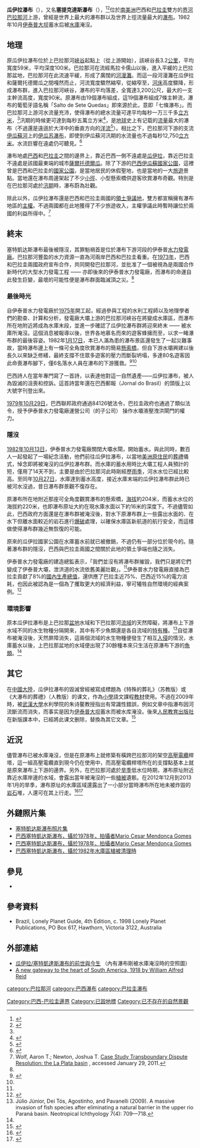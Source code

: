 {{noteTA
|G1=TO
|zh-cn:塞特凯达斯;zh-tw:塞提克達斯;
}}
{{About|巴拉那河上，現已被淹沒的瀑布|葡萄牙語同名的巴西城鎮|塞蒂克達斯|西班牙語同名的巴西城鎮|瓜伊拉}}
{{Infobox waterfall
|name           = 瓜伊拉瀑布 / 塞提克達斯瀑布<br />Saltos del Guairá<br />Salto de Sete Quedas
|photo          = Salto das Sete Quedas.jpg
|photo_caption  = 瓜伊拉瀑布，攝於1982年。
|map            = 
|map_label      = 
|map_caption    = 
|location       = {{nowrap|{{巴西}}和{{巴拉圭}}邊境}}
|coords         = {{coord|24|04|23|S|54|17|01|W|type:landmark|display=inline, title}}
|watercourse    = [[巴拉那河|巴拉那河]]
|type           = 垂直型、順斜型混合
|height         = {{convert|375|ft|abbr=on|disp=flip}}
|height_longest = 
|number_drops   = 共19條，7組幹流
|average_flow   = {{convert|470000|cuft/s|abbr=on|disp=flip}}<ref name="wwaterfalls">{{cite web |url=http://www.world-waterfalls.com/waterfall.php?num=139 |title=Guaíra, Salto del at the World Waterfall Database |accessdate=2011-01-29 |deadurl=yes |archiveurl=https://www.webcitation.org/6F8bwNLDA?url=http://www.worldwaterfalldatabase.com/waterfall/Guaira-Salto-del-103/ |archivedate=2013-03-15 }}</ref>
|world_rank     = N/A（已被[[水庫|水庫]]淹沒）
}}

'''瓜伊拉瀑布'''（{{lang-es|'''Saltos del Guaíra'''}}），又名'''塞提克達斯瀑布'''（{{lang-pt|'''Salto de Sete Quedas'''}}），<ref>{{cite web |title=Guaira, Salto del (Sete Quedas, Salto das) - 瓜伊拉瀑布(塞提克達斯瀑布) |url=http://terms.naer.edu.tw/detail/2216390/ }}{{dead link|date=2018年3月 |bot=InternetArchiveBot |fix-attempted=yes }}</ref><ref>{{cite book|author1=安漠|title=世界大瀑布|publisher=右灰文化傳播|location=台灣|url=https://books.google.com.hk/books?id=xMRmAwAAQBAJ&pg=PT41&lpg=PT41&dq=%E7%93%9C%E4%BC%8A%E6%8B%89%E7%80%91%E5%B8%83&source=bl&ots=F3zp8QiyTg&sig=Z59W6u_H50VW7eZW3VPTNaH1DWo&hl=zh-TW&sa=X&ved=0ahUKEwjozPai0u3TAhVGVbwKHS6pBsYQ6AEISTAJ#v=onepage&q=%E7%93%9C%E4%BC%8A%E6%8B%89%E7%80%91%E5%B8%83&f=false|accessdate=2017-05-13}}</ref>位於[[南美洲|南美洲]]巴西和[[巴拉圭|巴拉圭]]雙方的[[界河|界河]][[巴拉那河|巴拉那河]]上游，曾經是世界上最大的瀑布群以及世界上徑流量最大的[[瀑布|瀑布]]。1982年10月[[伊泰普大坝|伊泰普大坝]]蓄水后被[[水庫|水庫]]淹沒。

== 地理 ==
原瓜伊拉瀑布位於上巴拉那河[[峽谷|峽谷]]起點上（從上游開始），該峽谷長3.2[[公里|公里]]，平均寬度59米，平均深度100米。巴拉那河在流經馬拉卡儒山以後，進入平緩的上巴拉那盆地，巴拉那河在此流速平緩，形成了廣闊的[[河漫灘|河漫灘]]。而這一段河漫灘在瓜伊拉和薩爾托德爾瓜之間嘎然而止，河流寬度驟然縮窄，從{{convert|1250|ft|abbr=on|disp=flip}}縮窄至{{convert|200|ft|abbr=on|disp=flip|sigfig=1}}，[[河床|河床]]高度驟降，形成瀑布群，進入巴拉那河峽谷，瀑布的平均落差{{convert|375|ft|abbr=on|disp=flip}}，全寬達3,200公尺，最大的一支主幹流高度{{convert|130|ft|abbr=on|disp=flip}}，寬度90米。原瀑布由19個瀑布組成，這19個瀑布組成7條主幹流，瀑布的葡萄牙語名稱「Salto de Sete Quedas」即來源於此，意即「七條瀑布」。而巴拉那河上游河水流量充沛，使得瀑布的總水流量可達平均每秒一万三千多[[立方米|立方米]]，<ref name="wwaterfalls"/>汛期的時候更可達到每秒五萬立方米<ref name="intlrivers">{{cite web|url=http://internationalrivers.org/en/blog/glenn-switkes/farewell-seven-falls|title=Farewell, Seven Falls|first=Glenn|last=Switkes|date=2008-03-14|accessdate=2008-06-25|archive-date=2013-03-15|archive-url=https://www.webcitation.org/6F8bwvO3s?url=http://www.internationalrivers.org/blogs/232/farewell-seven-falls|dead-url=yes}}</ref>，是[[地球|地球]]史上有记载的[[流量|流量]]最大的瀑布（不過還是遠遜於大洋中的垂直方向的[[洋流|洋流]]<ref>{{cite web|title=巨大的海底瀑布|url=http://web.ouc.edu.cn/hydxt/80/4a/c6838a32842/page.htm}}{{Dead link|date=2019年11月 |bot=InternetArchiveBot |fix-attempted=yes }}</ref>）。相比之下，巴拉那河下游的支流[[伊瓜蘇河|伊瓜蘇河]]上的[[伊瓜苏瀑布|伊瓜苏瀑布]]，即使到伊瓜蘇河汛期的水流量也不過每秒12,750[[立方米|立方米]]。水流巨響在{{convert|20|mi|km|abbr=on|disp=flip|sigfig=1}}遠處仍可聽見。<ref name="britannica">{{Cite encyclopedia|title=Guaíra Falls|encyclopedia=[[Encyclopædia_Britannica|Encyclopædia Britannica]]|accessdate=2008-06-25}}</ref>

瀑布地處[[巴西|巴西]]和[[巴拉圭|巴拉圭]]之間的邊界上，靠近巴西一側不遠處是[[瓜伊拉|瓜伊拉]]，靠近巴拉圭不遠處是該國最東端的城市[[薩爾托德爾瓜|薩爾托德爾瓜]]。除了下游的[[伊瓜蘇國家公園_(巴西)|巴西伊瓜蘇國家公園]]，這裡曾是巴西和巴拉圭的[[國家公園|國家公園]]，是當地居民的休假聖地，也是當地的一大[[旅遊|旅遊]]景點。當地還在瀑布周邊架起了不少[[小徑|小徑]]、小型懸索橋供遊客欣賞瀑布奇觀。特別是在巴拉那河處於[[汛期|汛期]]時，瀑布蔚為壯觀。

除此以外，瓜伊拉瀑布還是巴西和巴拉圭兩國的[[領土爭議|領土爭議地]]，雙方都宣稱擁有瀑布地區的[[主權|主權]]。不過兩國都在此地獲得了不少旅遊收入，主權爭議此時暫時讓位於兩國的利益所得中。<ref name=Wolf>Wolf, Aaron T.; Newton, Joshua T. [http://tbw.geo.orst.edu/research/case_studies/Documents/la_plata.pdf Case Study Transboundary Dispute Resolution: the La Plata basin] {{Wayback|url=http://tbw.geo.orst.edu/research/case_studies/Documents/la_plata.pdf |date=20160303183233 }}, accessed January 29, 2011.</ref>

== 終末 ==
塞特凱达斯瀑布最後被隱沒，其罪魁禍首是位於瀑布下游河段的伊泰普[[水力發電|水力發電廠]]。巴拉那河豐盈的水力資源一直為河兩岸巴西和巴拉圭看重。在[[1973年|1973年]]，巴西和巴拉圭兩國政府宣布合作，共同開發巴拉那河，並批准了一個被視為是兩國合作新時代的大型水力發電工程 —— 亦即後來的伊泰普水力發電廠，而瀑布的命運自此發生巨變，最壞的可能性便是瀑布群面臨滅頂之災。<ref name=Wolf/>

=== 最後時光 ===
自伊泰普水力發電廠於[[1975年|1975年]]開工起，經過參與工程的水利工程師以及地理學者們的勘查、計算和分析，發電廠大壩上游的巴拉那河峽谷在將變成水庫區，而瀑布所在地附近將成為水庫末段，並進一步確認了瓜伊拉瀑布群將迎來終末 —— 被水庫所淹沒。這個消息被報導以後，世界各地慕名而來的遊客蜂擁而至，以求一睹瀑布群的最後容姿。1982年[[1月17日|1月17日]]，本已人滿為患的瀑布景區還發生了一起災難事故，當時瀑布邊上有一條可全角度欣賞瀑布的簡易[[懸索橋|懸索橋]]，但自下游水壩興建以後長久以來缺乏修繕，最終支撐不住眾多遊客的壓力而斷裂坍塌，多達80名遊客因此命喪瀑布腳下，僅6名落水人員在瀑布的下游獲救。<ref>{{cite web  | title=40 Tourists Drowned in Brazil  | work=Associated Press  | url=https://www.nytimes.com/1982/01/18/world/40-tourists-drowned-in-brazil.html  | accessdate=2016-04-24  | archive-date=2016-06-03  | archive-url=https://web.archive.org/web/20160603220422/http://www.nytimes.com/1982/01/18/world/40-tourists-drowned-in-brazil.html  | dead-url=no  }}</ref><ref name="intlrivers" />

巴西詩人{{le|卡洛斯·德拉蒙·德安德拉德|Carlos Drummond de Andrade}}在當年專門寫了一首詩，以表達他對這一自然遺產——瓜伊拉瀑布，被人為毀滅的沮喪和控訴。這首詩當年還在巴西郵報（Jornal do Brasil）的頭版上以大號字刊登出來。
<!--葡萄牙文原文有能力的在這裡翻譯一下吧，原文在葡萄牙文頁面上 https://pt.wikipedia.org/wiki/Salto_de_Sete_Quedas
<blockquote>Here seven visions, seven liquid sculptures<br>vanished through the computerized calculations<br>of a country ceasing to be human<br>in order to become a chilly corporation, nothing more.<br>A movement becomes a dam.<br><small>''—Carlos Drummond de Andrade, "Farewell to Seven Falls" （摘錄，從葡萄牙文轉譯的英文版本）''</small></blockquote>
-->

[[1979年|1979年]][[10月29日|10月29日]]，巴西聯邦政府通過84126號法令，巴拉圭政府也通過了類似法令，授予伊泰普水力發電廠運營公司{{le|Eletrosul}}（{{le|Eletrobras}}的子公司） 操作水壩液壓洩洪閘門的權力。

=== 隱沒 ===
[[1982年|1982年]][[10月13日|10月13日]]，伊泰普水力發電廠關閉大壩水閘，開始蓄水。與此同時，數百人一起發起了一場紀念活動，他們前往瓜伊拉瀑布，以當地[[美洲原住民|美洲原住民]]的[[葬禮|葬禮]]儀式，悼念即將被淹沒的瓜伊拉瀑布群。而水庫的蓄水用時比大壩工程人員預計的短，僅用了14天不到，主要是由於巴拉那河此時剛經歷[[雨季|雨季]]，河水水位已經比較高。至同年[[10月27日|10月27日]]，水庫達到蓄水高度，接近水庫末端的瓜伊拉瀑布群此時已被河水沒過，昔日瀑布群景觀不復存在。

原瀑布所在地附近那座可全角度觀賞瀑布的懸索橋，[[海拔|海拔]]約204米，而蓄水水位的海拔約220米，也即瀑布原址大約在現水庫水面以下約16米的深度下。不過儘管如此，巴西政府方面還是在瀑布群被淹沒後，對水下原瀑布群上一些露出水面的、在水下但離水面較近的岩石進行[[爆破|爆破]]處理，以確保水庫區新航道的航行安全，而這樣做使得瀑布群幾近無恢復的可能。

原來的瓜伊拉國家公園在水庫蓄水前就已被撤銷，不過仍有一部分位於現今的{{link-pt|巴拉那河河漫灘環境保護區|Área de Proteção Ambiental Ilhas e Várzeas do Rio Paraná}}。隨著瀑布群的隱沒，巴西與巴拉圭兩國之間關於此地的領土爭端也隨之消失。

伊泰普水力發電廠的建造總監表示，「我們並沒有將瀑布群摧毀，我們只是將它們變成了伊泰普大壩，泄洪道的水流依舊美麗壯觀」。<ref name="intlrivers" />伊泰普水力發電廠直接為巴拉圭貢獻了8%的[[國內生產總值|國內生產總值]]，還供應了巴拉圭近75%、巴西近15%的電力消耗，也因此被認為是一個為了攫取更大的經濟利益，寧可犧牲自然環境的經典案例。<ref>{{cite web|title=FOCUS／發電量世界第一在這！伊泰普水電站|url=http://news.tvbs.com.tw/world/683850|access-date=2017-05-17|archive-date=2020-06-20|archive-url=https://web.archive.org/web/20200620094517/https://news.tvbs.com.tw/world/683850|dead-url=no}}</ref>

=== 環境影響 ===
原本瓜伊拉瀑布是上巴拉那[[盆地|盆地]]水域和下巴拉那河[[流域|流域]]的天然障礙，將瀑布上下游水域不同的水生物種分隔開來，其中有不少魚類還是各自流域的[[特有種|特有種]]。<ref name=JulioJunior>Júlio Júnior, Dei Tós, Agostinho, and Pavanelli (2009). A massive invasion of fish species after eliminating a natural barrier in the upper rio Paraná basin. Neotropical Ichthyology 7(4): 709—718.</ref>自從瀑布被淹沒後，天然屏障消失，這兩個流域的水生物種便發生了相互[[外來物種|入侵]]的情況，水庫蓄水以後，上巴拉那盆地的水域便出現了30餘種本來只生活在原瀑布下游的[[魚類|魚類]]。<ref name=JulioJunior/>

== 其它 ==
在[[中國大陸|中國大陸]]，瓜伊拉瀑布的毀滅曾經被寫成標題為《特殊的葬礼》（苏教版）或《大瀑布的葬禮》（人教版）的课文，作為[[小學|小學]]語文課程[[教材|教材]]使用。不過在2009年時，被[[武漢大學|武漢大學]]水利學院的朱诗鳌教授指出有常識性錯誤，例如文章中指瀑布因河流斷流而消失，而事实是因为[[伊泰普大坝|伊泰普大坝]]蓄水而被水库淹没。後來[[人民教育出版社|人民教育出版社]]在新版課本中，已經將此课文删除，替換為其它文章。<ref>{{cite web|title=瀑布死因有误 人教版语文教材出现知识性错误|url=http://www.jyb.cn/Teaching/jysx/200911/t20091118_324437.html|accessdate=2017-05-13|archive-url=https://web.archive.org/web/20190827230634/http://www.jyb.cn/teaching/jysx/200911/t20091118_324437.html|archive-date=2019-08-27|dead-url=yes}}</ref>

== 近況 ==
儘管瀑布已被水庫淹沒，但是在原瀑布上就修築有橫跨巴拉那河的架空[[高壓電纜|高壓電纜]]桿塔，這一組高壓電纜直到現今仍在使用中，而高壓電纜桿塔所在的支撐點基本上就是原來瀑布上下游的邊界。另外，在巴拉那河處於[[旱季|旱季]]低水位時期，瀑布原址附近靠近水庫岸邊的水域，會露出當年被淹沒的一些[[植被|植被]]遺骸。在2012年12月到2013年1月的旱季，瀑布原址的水庫區域還露出了一小部分當時瀑布所在地未被炸毀的[[岩石|岩石]]堆，人還可在其上行走。<ref name="PSG">{{cite web|title=Guaíra – Com a seca, pedras das 7 Quedas voltam a aparecer|url=http://www.portalguaira.com/guaira-com-seca-pedras-das-7-quedas-voltam-aparecer/|website=Portal Guaíra|accessdate=2017-05-15|archive-date=2020-08-15|archive-url=https://web.archive.org/web/20200815130434/https://www.portalguaira.com/guaira-com-seca-pedras-das-7-quedas-voltam-aparecer/|dead-url=no}}</ref><ref>{{Cite web |url=http://travelingluck.com/South%20America/Paraguay/Canindey%C3%BA/_3438048_Salto+das+Sete+Quedas.html#local_map |title=Traveling luck |access-date=2017-05-13 |archive-date=2019-08-31 |archive-url=https://web.archive.org/web/20190831174148/http://travelingluck.com/South%20America/Paraguay/Canindey%C3%BA/_3438048_Salto+das+Sete+Quedas.html#local_map |dead-url=no }}</ref>

== 外鏈照片集 ==
* [https://www.flickr.com/photos/caminhos_da_patagonia/sets/72157622583776787/with/4063431719/ 塞特凱达斯瀑布照片集] {{Wayback|url=https://www.flickr.com/photos/caminhos_da_patagonia/sets/72157622583776787/with/4063431719/ |date=20151130092834 }}
* [https://www.flickr.com/photos/caminhos_da_patagonia/4064181656/in/photostream/ 巴西塞特凱达斯瀑布，攝於1978年，拍攝者Mario Cesar Mendonça Gomes] {{Wayback|url=https://www.flickr.com/photos/caminhos_da_patagonia/4064181656/in/photostream/ |date=20200620094402 }}
* [https://www.flickr.com/photos/caminhos_da_patagonia/4063431719/in/photostream/ 巴西塞特凱达斯瀑布，攝於1978年，拍攝者Mario Cesar Mendonça Gomes] {{Wayback|url=https://www.flickr.com/photos/caminhos_da_patagonia/4063431719/in/photostream/ |date=20200620094408 }}
* [https://www.flickr.com/photos/wsantin/4082522193/in/photostream/ 巴西塞特凱达斯瀑布，攝於1982年水庫區植被清理時] {{Wayback|url=https://www.flickr.com/photos/wsantin/4082522193/in/photostream/ |date=20200620094412 }}

== 參見 ==
* {{le|世界瀑布流量排名|List of waterfalls by flow rate}}

== 參考資料 ==
{{reflist}}
* Brazil, Lonely Planet Guide, 4th Edition, c. 1998 Lonely Planet Publications, PO Box 617, Hawthorn, Victoria 3122, Australia

== 外部連結 ==
* [http://blog.comprasparaguai.com.br/as-sete-quedas-de-guaira/ 瓜伊拉/塞特凱達斯瀑布的前世與今生] {{Wayback|url=http://blog.comprasparaguai.com.br/as-sete-quedas-de-guaira/ |date=20210121202443 }}（內有瀑布剛被水庫淹沒時的空照圖）{{pt}}
* [https://archive.org/details/newgatewaytohear00reid A new gateway to the heart of South America, 1918 by William Alfred Reid]

{{Authority control}}
{{DEFAULTSORT:Guairá}}
[[category:巴拉那河|category:巴拉那河]]
[[category:巴西瀑布|category:巴西瀑布]]
[[category:巴拉圭瀑布|category:巴拉圭瀑布]]
[[Category:巴西-巴拉圭邊界|Category:巴西-巴拉圭邊界]]
[[Category:已毀地標|Category:已毀地標]]
[[Category:已不存在的自然景觀|Category:已不存在的自然景觀]]